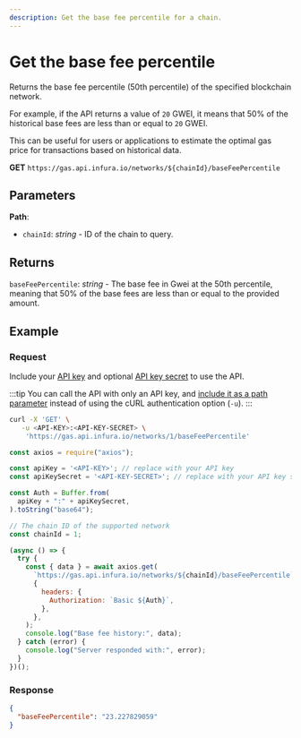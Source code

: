 ```yaml
---
description: Get the base fee percentile for a chain.
---
```



# Get the base fee percentile

Returns the base fee percentile (50th percentile) of the specified blockchain network.

For example, if the API returns a value of `20` GWEI, it means that 50% of the historical base fees are less than or equal to
`20` GWEI.

This can be useful for users or applications to estimate the optimal gas price for transactions based on historical data.

**GET** `https://gas.api.infura.io/networks/${chainId}/baseFeePercentile`

## Parameters

**Path**:

- `chainId`: _string_ - ID of the chain to query.

## Returns

`baseFeePercentile`: _string_ - The base fee in Gwei at the 50th percentile, meaning that 50% of the base fees are
less than or equal to the provided amount.

## Example

### Request

Include your [API key](../../../../dashboard/create-api.md) and
optional [API key secret](../../../../dashboard/secure-an-api/api-key-secret.md) to use the API.

:::tip
You can call the API with only an API key, and [include it as a path parameter](./index.mdx#supported-api-request-formats)
instead of using the cURL authentication option (`-u`).
:::

<Tabs>
  <TabItem value="cURL" label="cURL" default>

```bash
curl -X 'GET' \
   -u <API-KEY>:<API-KEY-SECRET> \
    'https://gas.api.infura.io/networks/1/baseFeePercentile'
```

  </TabItem>
  <TabItem value="JavaScript" label="JavaScript" >

```javascript
const axios = require("axios");

const apiKey = '<API-KEY>'; // replace with your API key
const apiKeySecret = '<API-KEY-SECRET>'; // replace with your API key secret

const Auth = Buffer.from(
  apiKey + ":" + apiKeySecret,
).toString("base64");

// The chain ID of the supported network
const chainId = 1;

(async () => {
  try {
    const { data } = await axios.get(
      `https://gas.api.infura.io/networks/${chainId}/baseFeePercentile`,
      {
        headers: {
          Authorization: `Basic ${Auth}`,
        },
      },
    );
    console.log("Base fee history:", data);
  } catch (error) {
    console.log("Server responded with:", error);
  }
})();
```

  </TabItem>
</Tabs>

### Response

```json
{
  "baseFeePercentile": "23.227829059"
}
```

